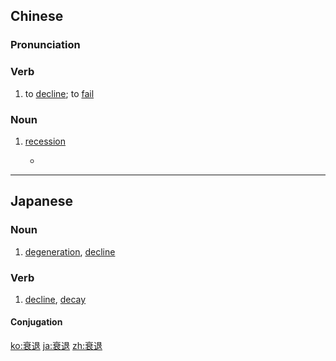 ==Chinese==
{{zh-forms}}

===Pronunciation===
{{zh-pron
|m=shuāituì
|c=seoi1 teoi3
|h=pfs=sôi-thui
|mn=qz:soe-thèr/tw:soe-thè/xm,zz:soe-thòe
|ma=Zh-shuaituì.ogg
|cat=v,n
}}

===Verb===
{{zh-verb}}

# to [[decline]]; to [[fail]]

===Noun===
{{zh-noun}}

# {{lb|zh|economics}} [[recession]]
#: {{zh-x|經濟 衰退|economic '''recession'''}}
#* {{zh-x|然而，9 月 中旬 之後，奧巴馬 重{chóng}新 獲得 了 領先 勢頭，這 是 因為{wéi}，9 月份 的 民意 測驗 顯示，隨著[着]{zhe} 金融 危機 的 深化，美國 經濟 已經 明顯 陷入 衰退。|ref='''2008:''' {{lang|zh|周琪}} (Zhou Qi), [http://www.caijing.com.cn/2008-11-05/110026150.html {{lang|zh|【美国大选观察】奥巴马为什么大胜？}}]|Nonetheless, public opinion polls in mid-September show that Obama was able to get himself back in the lead on account of the burgeoning financial crisis and America’s fall into '''recession'''.}}

{{zh-cat|Advanced}}

----

==Japanese==
{{ja-kanjitab|すい|たい|yomi=on}}

===Noun===
{{ja-noun|すいたい}}

# [[degeneration]], [[decline#English-weakening|decline]]

===Verb===
{{ja-verb-suru|すいたい}}

# [[decline]], [[decay]]

====Conjugation====
{{ja-suru|すいたい}}

[[ko:衰退]]
[[ja:衰退]]
[[zh:衰退]]